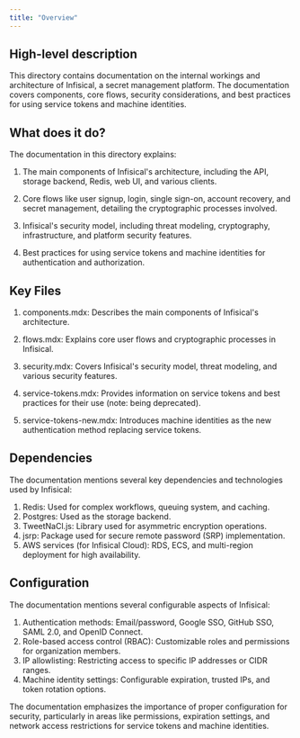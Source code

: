 ```yaml
---
title: "Overview"
---
```


## High-level description

This directory contains documentation on the internal workings and architecture of Infisical, a secret management platform. The documentation covers components, core flows, security considerations, and best practices for using service tokens and machine identities.

## What does it do?

The documentation in this directory explains:

1. The main components of Infisical's architecture, including the API, storage backend, Redis, web UI, and various clients.

2. Core flows like user signup, login, single sign-on, account recovery, and secret management, detailing the cryptographic processes involved.

3. Infisical's security model, including threat modeling, cryptography, infrastructure, and platform security features.

4. Best practices for using service tokens and machine identities for authentication and authorization.

## Key Files

1. components.mdx: Describes the main components of Infisical's architecture.

2. flows.mdx: Explains core user flows and cryptographic processes in Infisical.

3. security.mdx: Covers Infisical's security model, threat modeling, and various security features.

4. service-tokens.mdx: Provides information on service tokens and best practices for their use (note: being deprecated).

5. service-tokens-new.mdx: Introduces machine identities as the new authentication method replacing service tokens.

## Dependencies

The documentation mentions several key dependencies and technologies used by Infisical:

1. Redis: Used for complex workflows, queuing system, and caching.
2. Postgres: Used as the storage backend.
3. TweetNaCl.js: Library used for asymmetric encryption operations.
4. jsrp: Package used for secure remote password (SRP) implementation.
5. AWS services (for Infisical Cloud): RDS, ECS, and multi-region deployment for high availability.

## Configuration

The documentation mentions several configurable aspects of Infisical:

1. Authentication methods: Email/password, Google SSO, GitHub SSO, SAML 2.0, and OpenID Connect.
2. Role-based access control (RBAC): Customizable roles and permissions for organization members.
3. IP allowlisting: Restricting access to specific IP addresses or CIDR ranges.
4. Machine identity settings: Configurable expiration, trusted IPs, and token rotation options.

The documentation emphasizes the importance of proper configuration for security, particularly in areas like permissions, expiration settings, and network access restrictions for service tokens and machine identities.